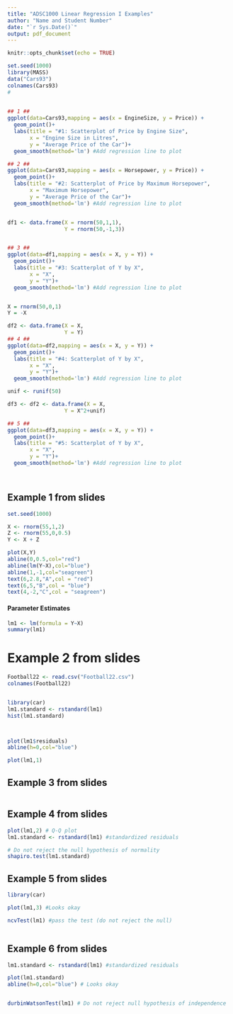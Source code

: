 ```yaml
---
title: "ADSC1000 Linear Regression I Examples"
author: "Name and Student Number"
date: "`r Sys.Date()`"
output: pdf_document
---
```


```r
knitr::opts_chunk$set(echo = TRUE)
```



```r


set.seed(1000)
library(MASS)
data("Cars93")
colnames(Cars93)
# 
  

## 1 ## 
ggplot(data=Cars93,mapping = aes(x = EngineSize, y = Price)) +
  geom_point()+
  labs(title = "#1: Scatterplot of Price by Engine Size",
       x = "Engine Size in Litres",
       y = "Average Price of the Car")+ 
  geom_smooth(method='lm') #Add regression line to plot

## 2 ##
ggplot(data=Cars93,mapping = aes(x = Horsepower, y = Price)) +
  geom_point()+
  labs(title = "#2: Scatterplot of Price by Maximum Horsepower",
       x = "Maximum Horsepower",
       y = "Average Price of the Car")+ 
  geom_smooth(method='lm') #Add regression line to plot


df1 <- data.frame(X = rnorm(50,1,1),
                  Y = rnorm(50,-1,3))


## 3 ##
ggplot(data=df1,mapping = aes(x = X, y = Y)) +
  geom_point()+
  labs(title = "#3: Scatterplot of Y by X",
       x = "X",
       y = "Y")+ 
  geom_smooth(method='lm') #Add regression line to plot


X = rnorm(50,0,1)
Y = -X

df2 <- data.frame(X = X,
                  Y = Y)
## 4 ##
ggplot(data=df2,mapping = aes(x = X, y = Y)) +
  geom_point()+
  labs(title = "#4: Scatterplot of Y by X",
       x = "X",
       y = "Y")+ 
  geom_smooth(method='lm') #Add regression line to plot

unif <- runif(50)

df3 <- df2 <- data.frame(X = X,
                  Y = X^2+unif)

## 5 ##
ggplot(data=df3,mapping = aes(x = X, y = Y)) +
  geom_point()+
  labs(title = "#5: Scatterplot of Y by X",
       x = "X",
       y = "Y")+ 
  geom_smooth(method='lm') #Add regression line to plot




```




## Example 1 from slides


```r

set.seed(1000)

X <- rnorm(55,1,2)
Z <- rnorm(55,0,0.5)
Y <- X + Z

plot(X,Y)
abline(0,0.5,col="red")
abline(lm(Y~X),col="blue")
abline(1,-1,col="seagreen")
text(6,2.8,"A",col = "red")
text(6,5,"B",col = "blue")
text(4,-2,"C",col = "seagreen")

```






#### Parameter Estimates


```r


lm1 <- lm(formula = Y~X)
summary(lm1)


```


# Example 2 from slides

```r

Football22 <- read.csv("Football22.csv")
colnames(Football22)



```


```r

library(car)
lm1.standard <- rstandard(lm1)
hist(lm1.standard)



plot(lm1$residuals)
abline(h=0,col="blue")

plot(lm1,1)

```




## Example 3 from slides

```r





```



## Example 4 from slides



```r

plot(lm1,2) # Q-Q plot
lm1.standard <- rstandard(lm1) #standardized residuals

# Do not reject the null hypothesis of normality
shapiro.test(lm1.standard)


```

## Example 5 from slides

```r

library(car)

plot(lm1,3) #Looks okay

ncvTest(lm1) #pass the test (do not reject the null)



```
## Example 6 from slides


```r

lm1.standard <- rstandard(lm1) #standardized residuals

plot(lm1.standard)
abline(h=0,col="blue") # Looks okay


durbinWatsonTest(lm1) # Do not reject null hypothesis of independence 



```

